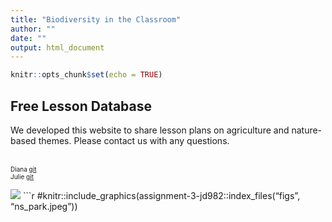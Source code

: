 ```yaml
---
title: "Biodiversity in the Classroom"
author: ""
date: ""
output: html_document
---
```


```r
knitr::opts_chunk$set(echo = TRUE)
```

##  Free Lesson Database <br>
We developed this website to share lesson plans on agriculture and nature-based themes. Please contact us with any questions.

<br>
<font size = "1"> Diana  [git](https://github.com/dianaobregonc)<br>
Julie  [git](https://github.com/j-k-davis)<br> </font>


![](index_files/ns_park.jpeg)
```r

#knitr::include_graphics(assignment-3-jd982::index_files("figs", "ns_park.jpeg"))


